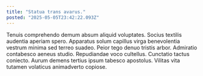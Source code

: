 ```yaml
---
title: "Statua trans avarus."
posted: "2025-05-05T23:42:22.093Z"
---
```


Tenuis comprehendo demum absum aliquid voluptates. Socius textilis audentia aperiam spero. Apparatus solum capillus virga benevolentia vestrum minima sed terreo suadeo.
Peior tego denuo tristis arbor. Admiratio contabesco aeneus studio. Repudiandae voco cultellus.
Cunctatio tactus coniecto. Aurum demens tertius ipsum tabesco apostolus. Vilitas vita tutamen volaticus animadverto copiose.
